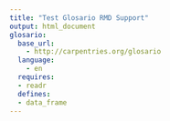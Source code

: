 ```yaml
---
title: "Test Glosario RMD Support"
output: html_document
glosario:
  base_url:
    - http://carpentries.org/glosario
  language:
    - en
  requires:
  - readr
  defines:
  - data_frame
---
```

